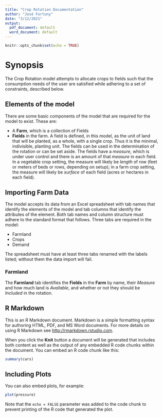 ```yaml
---
title: "Crop Rotation Documentation"
author: "José Fortuny"
date: "3/12/2021"
output:
  pdf_document: default
  word_document: default
---
```


```r
knitr::opts_chunk$set(echo = TRUE)
```

# Synopsis

The Crop Rotation model attempts to allocate crops to fields such that the consumption needs of the
user are satisfied while adhering to a set of constraints, described below.


## Elements of the model

There are some basic components of the model that are required for the model to exist. These are:

* A **Farm**, which is a collection of Fields
* **Fields** in the farm. A field is defined, in this model,
as the unit of land that will be planted, as a whole, with a single
crop. Thus it is the minimal, indivisible, planting unit.
The fields can be used in the determination of the rotation or can be set aside. 
The fields have a _measure_, which is under user control and there is an amount of that _measure_ in 
each field. In a vegetable crop setting, the measure will likely be _length_ of row (feet or meters of beds or rows, 
depending on setup); in a farm crop setting, the measure will likely be _surface_ of each field (acres or hectares in each field).


## Importing Farm Data

The model accepts its data from an Excel spreadsheet with tab names that identify the elements of the model 
and tab columns that identify the attributes of the element. Both tab names and column structure must adhere
to the standard format that follows. Three tabs are required in the model:

* Farmland
* Crops
* Demand

The spreadsheet must have at least three tabs renamed with the labels listed; without them the data import will fail.

### Farmland

The **Farmland** tab identifies the **Fields** in the **Farm** by name, their _Measure_ and how much land is _Available_, and whether or not they should be _Included_ in the rotation.


## R Markdown

This is an R Markdown document. Markdown is a simple formatting syntax for authoring HTML, PDF, and MS Word documents. For more details on using R Markdown see <http://rmarkdown.rstudio.com>.

When you click the **Knit** button a document will be generated that includes both content as well as the output of any embedded R code chunks within the document. You can embed an R code chunk like this:

```r
summary(cars)
```

## Including Plots

You can also embed plots, for example:

```r
plot(pressure)
```

Note that the `echo = FALSE` parameter was added to the code chunk to prevent printing of the R code that generated the plot.
